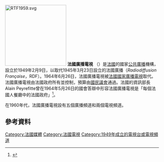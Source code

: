 [[File:RTF1959.svg|200px]]
'''法國廣播電視''' （{{lang-fr|Radiodiffusion-Télévision Française，RTF}}）是[[法國|法國]]的國家[[公共廣播|公共廣播]]機構，設立於1949年2月9日，以取代1945年3月23日設立的法國廣播（''Radiodiffusion Française''，RDF）。1964年6月26日，法國廣播電視被[[法國國家廣播電視|法國國家廣播電視]]取代。法國廣播電視由法國政府所有並控制，預算由[[國民議會_(法國)|國民議會]]通過。法國的資訊部長Alain Peyrefitte曾在1964年5月26日的國會答辯中形容法國廣播電視是「每個法國人餐廳中的法國政府」<ref>{{Cite web |url=http://archives.assemblee-nationale.fr/2/cri/1963-1964-ordinaire2/027.pdf |title=French National Assembly archives |accessdate=2020-07-21 |archive-date=2016-03-04 |archive-url=https://web.archive.org/web/20160304000918/http://archives.assemblee-nationale.fr/2/cri/1963-1964-ordinaire2/027.pdf |dead-url=yes }}</ref>。

在1960年代，法國廣播電視設有五個廣播頻道和兩個電視頻道。

==參考資料==
{{Reflist}}

[[Category:法國媒體|Category:法國媒體]]
[[Category:法國電視|Category:法國電視]]
[[Category:1949年成立的電視台或電視頻道|Category:1949年成立的電視台或電視頻道]]